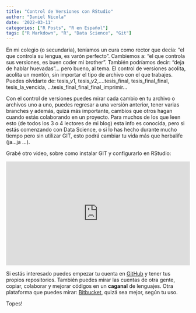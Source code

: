 ```yaml
---
title: "Control de Versiones con RStudio"
author: "Daniel Nicola"
date: '2022-03-11'
categories: ["R Posts", "R en Español"]
tags: ["R Markdown", "R", "Data Science", "Git"]
---
```


En mi colegio (o secundaria), teníamos un cura como rector que decía: "el que controla su lengua, es varón perfecto". Cambiemos a: "el que controla sus versiones, es buen coder mi brother". También podríamos decir: "deja de hablar huevadas"... pero bueno, al tema. El control de versiones acolita, acolita un montón, sin importar el tipo de archivo con el que trabajes. Puedes olvidarte de: tesis_v1, tesis_v2,....tesis_final, tesis_final_final, tesis_la_vencida, ...tesis_final_final_final_imprimir...

Con el control de versiones puedes mirar cada cambio en tu archivo o archivos uno a uno, puedes regresar a una versión anterior, tener varias branches y además, quizá más importante, cambios que otros hagan cuando estás colaborando en un proyecto. Para muchos de los que leen esto (de todos los 3 o 4 lectores de mi blog) esta info es conocida, pero si estás comenzando con Data Science, o si lo has hecho durante mucho tiempo pero sin utilizar GIT, esto podrá cambiar tu vida más que herbalife (ja...ja ...).

Grabé otro video, sobre como instalar GIT y configurarlo en RStudio:

<div style="position: relative; padding-bottom: 56.25%; height: 0; overflow: hidden;">
  <iframe src="https://www.youtube.com/embed/rdHN7EQP_8Y" style="position: absolute; top: 0; left: 0; width: 100%; height: 100%; border:0;" allowfullscreen="" title="YouTube Video"></iframe>

</div>

Si estás interesado puedes empezar tu cuenta en [GitHub](https://github.com) y tener tus propios repositorios. También puedes mirar las cuentas de otra gente, copiar, colaborar y mejorar códigos en un **caganal** de lenguajes.
Otra plataforma que puedes mirar: [Bitbucket](https://bitbucket.org/), quizá sea mejor, según tu uso. 


Topes!
